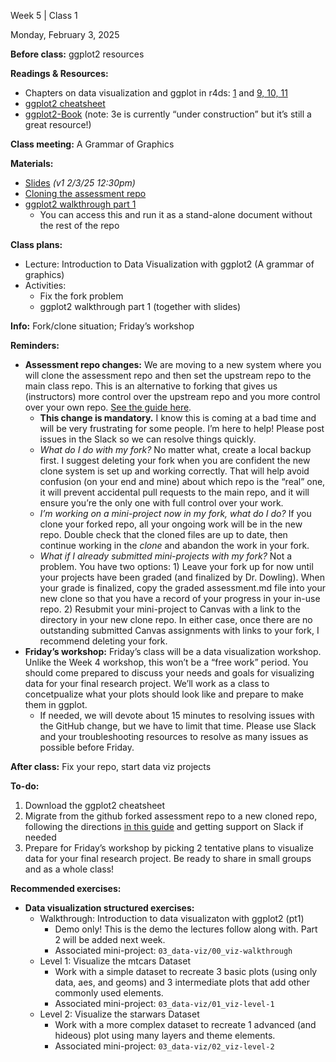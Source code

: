 
<!-- 

Find and replace:

- 5 : week number (numeral only)
- 1 : class number (per week, numeral only)
- Monday, February 3, 2025 : date in format Monday, January 1, 2025
- A Grammar of Graphics : brief title/topic of the class meeting

TODO: see if there's a way to make these variables
The problem is that if they are includes with multiple on the index page, the variables would need to process before being included. 

-->

<!--
#### Announcements/Housekeeping/Etc

Text to appear before the accordion

-->

:::::::::::::::::::::::::::::: {#w5c1 .accordion}

:::: accordion-item
::: {.accordion-header .titlebox}
Week 5 | Class 1
:::
::::

:::: accordion-item
::: {.datebox}
Monday, February 3, 2025
:::
::::

::::::: accordion-item
:::: accordion-header
::: {.accordion-button .collapsed .prepbox type="button" data-bs-toggle="collapse" data-bs-target="#prep-w5c1" aria-expanded="false" aria-controls="prep-w5c1"}
**Before class:** ggplot2 resources
:::
::::

:::: {#prep-w5c1 .accordion-collapse .collapse data-bs-parent="#w5c1"}
::: accordion-body
**Readings & Resources:** 

- Chapters on data visualization and ggplot in r4ds: [1](https://r4ds.hadley.nz/data-visualize) and [9, 10, 11](https://r4ds.hadley.nz/visualize)
- [ggplot2 cheatsheet](https://github.com/rstudio/cheatsheets/blob/main/data-visualization.pdf)
- [ggplot2-Book](https://ggplot2-book.org/) (note: 3e is currently “under construction” but it’s still a great resource!)


:::
::::
:::::::

::::::: accordion-item
:::: accordion-header
::: {.accordion-button .collapsed .classbox type="button" data-bs-toggle="collapse" data-bs-target="#class-w5c1" aria-expanded="false" aria-controls="class-w5c1"}
**Class meeting:** A Grammar of Graphics
:::
::::

:::: {#class-w5c1 .accordion-collapse .collapse data-bs-parent="#w5c1"}
::: accordion-body

**Materials:**

- [Slides](https://uchicago.box.com/s/q8wn46x23pe6zj3hexpu0uc8mwlbqbo9) *(v1 2/3/25 12:30pm)*
- [Cloning the assessment repo](resources/guides/origin-upstream-repos.qmd)
- [ggplot2 walkthrough part 1](https://github.com/nrdowling/d2mr-assessment/blob/main/03_data-viz/00_viz-walkthrough/data-viz-walkthrough-1.qmd)
    -   You can access this and run it as a stand-alone document without the rest of the repo

**Class plans:**

- Lecture: Introduction to Data Visualization with ggplot2 (A grammar of graphics)
- Activities:
    -   Fix the fork problem
    -   ggplot2 walkthrough part 1 (together with slides)

:::
::::
:::::::


::::::: accordion-item
:::: accordion-header
::: {.accordion-button .collapsed .infobox type="button" data-bs-toggle="collapse" data-bs-target="#info-w5c1" aria-expanded="false" aria-controls="info-w5c1"}
**Info:** Fork/clone situation; Friday's workshop
:::
::::

:::: {#info-w5c1 .accordion-collapse .collapse data-bs-parent="#w5c1"}
::: accordion-body
**Reminders:**

- **Assessment repo changes:** We are moving to a new system where you will clone the assessment repo and then set the upstream repo to the main class repo. This is an alternative to forking that gives us (instructors) more control over the upstream repo and you more control over your own repo. [See the guide here](resources/guides/origin-upstream-repos.qmd).
    -   **This change is mandatory.** I know this is coming at a bad time and will be very frustrating for some people. I'm here to help! Please post issues in the Slack so we can resolve things quickly.
    -   *What do I do with my fork?* No matter what, create a local backup first. I suggest deleting your fork when you are confident the new clone system is set up and working correctly. That will help avoid confusion (on your end and mine) about which repo is the "real" one, it will prevent accidental pull requests to the main repo, and it will ensure you're the only one with full control over your work.
    -   *I'm working on a mini-project now in my fork, what do I do?* If you clone your forked repo, all your ongoing work will be in the new repo. Double check that the cloned files are up to date, then continue working in the *clone* and abandon the work in your fork.
    -   *What if I already submitted mini-projects with my fork?* Not a problem. You have two options: 1) Leave your fork up for now until your projects have been graded (and finalized by Dr. Dowling). When your grade is finalized, copy the graded assessment.md file into your new clone so that you have a record of your progress in your in-use repo. 2) Resubmit your mini-project to Canvas with a link to the directory in your new clone repo. In either case, once there are no outstanding submitted Canvas assignments with links to your fork, I recommend deleting your fork.
- **Friday's workshop:** Friday's class will be a data visualization workshop. Unlike the Week 4 workshop, this won't be a "free work" period. You should come prepared to discuss your needs and goals for visualizing data for your final research project. We'll work as a class to concetpualize what your plots should look like and prepare to make them in ggplot.
    -   If needed, we will devote about 15 minutes to resolving issues with the GitHub change, but we have to limit that time. Please use Slack and your troubleshooting resources to resolve as many issues as possible before Friday.


:::
::::
:::::::

::::::: accordion-item
:::: accordion-header
::: {.accordion-button .collapsed .todobox type="button" data-bs-toggle="collapse" data-bs-target="#post-5c1" aria-expanded="false" aria-controls="after-w5c1"}
**After class:** Fix your repo, start data viz projects
:::
::::

:::: {#post-5c1 .accordion-collapse .collapse data-bs-parent="#w5c1"}
::: accordion-body

**To-do:** 

1.  Download the ggplot2 cheatsheet
2.  Migrate from the github forked assessment repo to a new cloned repo, following the directions [in this guide](resources/guides/origin-upstream-repos.qmd) and getting support on Slack if needed
3.  Prepare for Friday's workshop by picking 2 tentative plans to visualize data for your final research project. Be ready to share in small groups and as a whole class!

**Recommended exercises:** 

-   **Data visualization structured exercises:**
    -   Walkthrough: Introduction to data visualizaton with ggplot2 (pt1)
        -   Demo only! This is the demo the lectures follow along with. Part 2 will be added next week.
        -   Associated mini-project: `03_data-viz/00_viz-walkthrough`
    -   Level 1: Visualize the mtcars Dataset
        -   Work with a simple dataset to recreate 3 basic plots (using only data, aes, and geoms) and 3 intermediate plots that add other commonly used elements.
        -   Associated mini-project: `03_data-viz/01_viz-level-1`
    -   Level 2: Visualize the starwars Dataset
        -   Work with a more complex dataset to recreate 1 advanced (and hideous) plot using many layers and theme elements.
        -   Associated mini-project: `03_data-viz/02_viz-level-2`

:::
::::
:::::::
::::::::::::::::::::::::::::::
